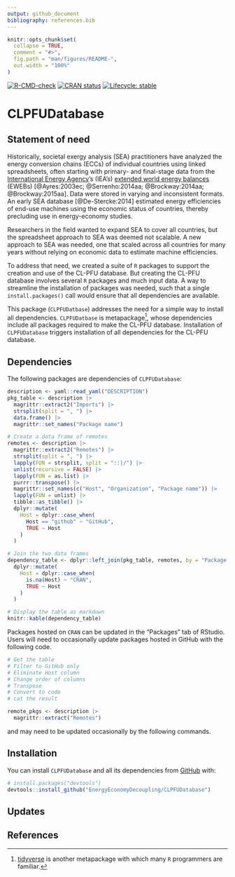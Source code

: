 ```yaml
---
output: github_document
bibliography: references.bib
---
```


<!-- README.md is generated from README.Rmd. Please edit Readme.Rmd. -->

```r
knitr::opts_chunk$set(
  collapse = TRUE,
  comment = "#>",
  fig.path = "man/figures/README-",
  out.width = "100%"
)
```


<!-- Define some macros for later use -->
[link-iea]:              https://www.iea.org
[link-ieaeweb]:          https://www.iea.org/data-and-statistics/data-product/world-energy-balances


<!-- badges: start -->
[![R-CMD-check](https://github.com/EnergyEconomyDecoupling/CLPFUDatabase/actions/workflows/R-CMD-check.yaml/badge.svg)](https://github.com/EnergyEconomyDecoupling/CLPFUDatabase/actions/workflows/R-CMD-check.yaml)
[![CRAN status](https://www.r-pkg.org/badges/version/CLPFUDatabase)](https://CRAN.R-project.org/package=CLPFUDatabase)
[![Lifecycle: stable](https://img.shields.io/badge/lifecycle-stable-brightgreen.svg)](https://lifecycle.r-lib.org/articles/stages.html#stable)
<!-- badges: end -->


# CLPFUDatabase

## Statement of need

Historically, societal exergy analysis (SEA) practitioners have
analyzed the energy conversion chains (ECCs)
of individual countries using linked spreadsheets,
often starting with primary- and final-stage data 
from the [International Energy Agency][link-iea]'s (IEA's)
[extended world energy balances][link-ieaeweb] (EWEBs)
[@Ayres:2003ec; @Serrenho:2014aa; @Brockway:2014aa; @Brockway:2015aa]. 
Data were stored in varying and inconsistent formats.
An early SEA database [@De-Stercke:2014]
estimated energy efficiencies 
of end-use machines using the economic status of countries,
thereby precluding use in energy-economy studies.

Researchers in the field
wanted to expand SEA to cover all countries, but
the spreadsheet approach to SEA was
deemed not scalable.
A new approach to SEA was needed, 
one that scaled across all countries 
for many years without relying on economic data
to estimate machine efficiencies. 

To address that need,
we created a suite of `R` packages 
to support the creation and use of the CL-PFU database.
But creating the CL-PFU database involves 
several `R` packages and
much input data.
A way to streamline the installation of packages was needed,
such that a single `install.packages()` call would
ensure that all dependencies are available.

This package (`CLPFUDatbase`) addresses the need for a simple 
way to install all dependencies.
`CLPFUDatbase` is 
metapackage^[[tidyverse](https://www.tidyverse.org) is another metapackage
             with which many `R` programmers are familiar.], 
whose dependencies include all packages required to make
the CL-PFU database. 
Installation of `CLPFUDatabase` triggers 
installation of all dependencies for the CL-PFU database.


## Dependencies

The following packages are dependencies of `CLPFUDatabase`:

```r
description <- yaml::read_yaml("DESCRIPTION")
pkg_table <- description |> 
  magrittr::extract2("Imports") |> 
  strsplit(split = ", ") |> 
  data.frame() |> 
  magrittr::set_names("Package name")

# Create a data frame of remotes
remotes <- description |> 
  magrittr::extract2("Remotes") |> 
  strsplit(split = ", ") |> 
  lapply(FUN = strsplit, split = "::|/") |> 
  unlist(recursive = FALSE) |> 
  lapply(FUN = as.list) |> 
  purrr::transpose() |> 
  magrittr::set_names(c("Host", "Organization", "Package name")) |> 
  lapply(FUN = unlist) |> 
  tibble::as_tibble() |> 
  dplyr::mutate(
    Host = dplyr::case_when(
      Host == "github" ~ "GitHub", 
      TRUE ~ Host
    )
  )

# Join the two data frames
dependency_table <- dplyr::left_join(pkg_table, remotes, by = "Package name") |> 
  dplyr::mutate(
    Host = dplyr::case_when(
      is.na(Host) ~ "CRAN", 
      TRUE ~ Host
    )
  )

# Display the table as markdown
knitr::kable(dependency_table)
```

Packages hosted on `CRAN` can be updated in the "Packages" tab of RStudio.
Users will need to occasionally update packages hosted in GitHub with the following code.

```r
# Get the table
# Filter to GitHub only
# Eliminate Host column
# Change order of columns
# Transpose 
# Convert to code
# cat the result
```



```r
remote_pkgs <- description |> 
  magrittr::extract("Remotes")

```

and may need to be updated occasionally
by the following commands. 




## Installation

You can install `CLPFUDatabase` and all its dependencies
from [GitHub](https://github.com/) with:

```r
# install.packages("devtools")
devtools::install_github("EnergyEconomyDecoupling/CLPFUDatabase")
```


## Updates



## References
